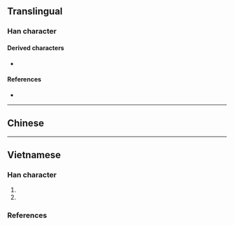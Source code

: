 {{also|丟}}
{{character info}}
==Translingual==

===Han character===
{{Han char|rn=4|rad=丿|as=05|sn=6|four=|canj=HGI|ids=⿱丿去}}

====Derived characters====
* {{l|mul|[[𢫻]], [[銩]]([[铥]]), [[𨛀]], [[𬻭]], [[𬻯]], [[𫡧]]}}

====References====
* {{Han ref|kx=0078.101|dkj=00144|hdz=10386.030|uh=4E22|ud=20002}}

----

==Chinese==
{{zh-see|丟}}

----

==Vietnamese==

===Han character===
{{vi-readings|rs=丿05
|hanviet=đâu-gdhn;tvctdhv;hvttd;tchvtd, đốc-gdhn
|phienthiet=
|nom=đâu-gdhn
}}

# {{han tu form of|đâu|(alternate form of {{l|vi|丟}}) [[lost]], [[misplaced]]}}
# {{nom form of|đâu|[[where]], [[not]], {{italic|negation marker}}}}

===References===
<references/>